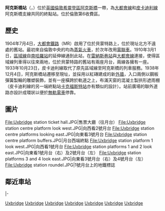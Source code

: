 {{noteTA
|1=zh-cn:希思罗; zh-hk:希斯路; zh-tw:希斯洛;
|2=zh-cn:航站楼; zh-hk:客運大樓; zh-tw:航廈; zh-sg:搭客大厦;
}}
{{Infobox London station
| name = 阿克斯橋<br />Uxbridge
| image =[[File:Uxbridge_station_entrance.JPG|240px]]
| manager = [[倫敦地鐵|倫敦地鐵]]
| fare_zone = 6
| locale = [[阿克斯橋|阿克斯橋]]
| borough = [[希靈登區|希靈登區]]
| years=1904<br>1910<br>1933<br><br>1938 
| events=啟用（大都會線）<br>啟用（區域線）<br>關閉（區域線）<br>啟用（皮卡迪利線）<br>遷址
| platforms=3
| tubeexits=6.485  }}
'''阿克斯橋站'''（{{lang-en|Uxbridge tube station}}，{{IPAc-en|ˈ|ʌ|k|s|b|r|ɪ|dʒ}}）位於[[英國|英國]][[倫敦|倫敦]][[希靈登區|希靈登區]][[阿克斯橋|阿克斯橋]]一帶，為[[倫敦地鐵大都會線|大都會線]]和[[倫敦地鐵皮卡迪利線|皮卡迪利線]]阿克斯橋支線共同的終點站。位於倫敦第6收費區。

==歷史==
1904年7月4日，[[大都會鐵路|大都會鐵路]]（MR）啟用了位於貝蒙特路上，位於現址北方不遠處的舊站。最初來自倫敦中央的均為[[蒸氣火車|蒸氣火車]]，於次年改用[[電聯車|電聯車]]。1910年3月1日，[[區域線|區域線]]自[[南哈羅站|南哈羅站]]的延伸線通到此站，在[[雷納斯巷站|雷納斯巷站]]與[[大都會線|大都會線]]連接，使得區域線列車得以往來兩地，位於貝蒙特路的舊站有兩座月台，兩線各擁有一座。1933年10月23日，皮卡迪利線取代了原先區域線至阿克斯橋的列車服務。1938年12月4日，阿克斯橋站遷移至現址，並採用以紅磚建成的新[[外牆|外牆]]，入口兩側以鋼板彈簧製輪的雕塑裝飾，並有一座橫跨於軌道之上，布滿天窗的混凝土製拱形遮雨棚（皮卡迪利線的另一端終點站[[卡克福斯特站|卡克福斯特站]]亦有類似的設計）。站前廣場的聯外道路亦設計成環狀以便於[[無軌電車|無軌電車]]停靠。

==圖片==
<gallery>
File:Uxbridge station ticket hall.JPG|售票大廳（往月台）
File:Uxbridge station centre platform look west.JPG|向西看2號月台
File:Uxbridge station centre platforms looking east.JPG|向東看3號月台
File:Uxbridge station centre platform buffers.JPG|月台西端終點
File:Uxbridge station platform 1 look west.JPG|向西看1號月台
File:Uxbridge station platforms 1 and 2 look east.JPG|向東看1號月台（右）及2號月台（左）
File:Uxbridge station platforms 3 and 4 look east.JPG|向東看3號月台（右）及4號月台（左）
File:Uxbridge station roundel.JPG|1號月台上的地鐵標誌
</gallery>


==鄰近車站==
{{start rail box|[[File:Underground.svg|20px]] [[倫敦地鐵|倫敦地鐵]]}}
{{Terminus2}}
{{s-line|[[倫敦地鐵大都會線|大都會線]]||#{{LUL color|Metropolitan}}}}
{{s-inop|[[希靈登站|希靈登站]]|[[File:Metropolitan_roundel1.PNG|15px]] 往[[奧德門站|奧德門]]<br>[[File:Piccadilly_roundel1.PNG|15px]] 往[[卡克福斯特站|卡克福斯特]]|rows=2}}
|-
{{s-line|[[倫敦地鐵皮卡迪利線|皮卡迪利線]]||#{{LUL color|Piccadilly}}}}
{{end box}}

{{倫敦地鐵皮卡迪利線}}
{{倫敦地鐵大都會線}}

[[Category:大都會線車站|Uxbridge]]
[[Category:皮卡迪利線車站|Uxbridge]]
[[Category:希靈登區鐵路車站|Uxbridge]]
[[Category:倫敦二級登錄建築|Uxbridge]]
[[Category:倫敦裝飾風藝術建築|Uxbridge]]
[[Category:裝飾風藝術鐵路車站|Uxbridge]]
[[Category:1904年启用的铁路车站|Uxbridge]]